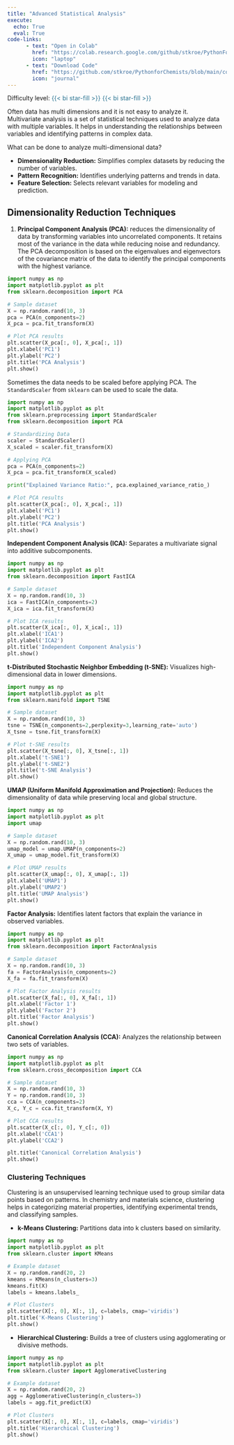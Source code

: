 ```yaml
---
title: "Advanced Statistical Analysis"
execute: 
  echo: True
  eval: True
code-links:
      - text: "Open in Colab"
        href: "https://colab.research.google.com/github/stkroe/PythonForChemists/blob/main/course/notebooks/MultiVariantAnalysis.ipynb"
        icon: "laptop"
      - text: "Download Code"
        href: "https://github.com/stkroe/PythonforChemists/blob/main/course/notebooks/MultiVariantAnalysis.ipynb"
        icon: "journal"
--- 
```

Difficulty level: <span style="color:#2B7492">{{< bi star-fill >}} {{< bi star-fill >}} </span>

Often data has multi dimensions and it is not easy to analyze it. <br>
Multivariate analysis is a set of statistical techniques used to analyze data with multiple variables.
It helps in understanding the relationships between variables and identifying patterns in complex data. 

What can be done to analyze multi-dimensional data?

-   **Dimensionality Reduction:** Simplifies complex datasets by reducing the number of variables.
-   **Pattern Recognition:** Identifies underlying patterns and trends in data.
-   **Feature Selection:** Selects relevant variables for modeling and prediction.

## Dimensionality Reduction Techniques {.unnumbered}
1.  **Principal Component Analysis (PCA):** reduces the dimensionality of data by transforming variables into uncorrelated components. It retains most of the variance in the data while reducing noise and redundancy.
The PCA decomposition is based on the eigenvalues and eigenvectors of the covariance matrix of the data to identify the principal components with the highest variance.

```python
import numpy as np
import matplotlib.pyplot as plt
from sklearn.decomposition import PCA

# Sample dataset
X = np.random.rand(10, 3)
pca = PCA(n_components=2)
X_pca = pca.fit_transform(X)

# Plot PCA results
plt.scatter(X_pca[:, 0], X_pca[:, 1])
plt.xlabel('PC1')
plt.ylabel('PC2')
plt.title('PCA Analysis')
plt.show()
```

Sometimes the data needs to be scaled before applying PCA. The `StandardScaler` from `sklearn` can be used to scale the data.

```python
import numpy as np
import matplotlib.pyplot as plt
from sklearn.preprocessing import StandardScaler
from sklearn.decomposition import PCA

# Standardizing Data
scaler = StandardScaler()
X_scaled = scaler.fit_transform(X)

# Applying PCA
pca = PCA(n_components=2)
X_pca = pca.fit_transform(X_scaled)

print("Explained Variance Ratio:", pca.explained_variance_ratio_)

# Plot PCA results
plt.scatter(X_pca[:, 0], X_pca[:, 1])
plt.xlabel('PC1')
plt.ylabel('PC2')
plt.title('PCA Analysis')
plt.show()


```


**Independent Component Analysis (ICA):** Separates a multivariate signal into additive subcomponents.

```python
import numpy as np
import matplotlib.pyplot as plt
from sklearn.decomposition import FastICA

# Sample dataset
X = np.random.rand(10, 3)
ica = FastICA(n_components=2)
X_ica = ica.fit_transform(X)

# Plot ICA results
plt.scatter(X_ica[:, 0], X_ica[:, 1])
plt.xlabel('ICA1')
plt.ylabel('ICA2')
plt.title('Independent Component Analysis')
plt.show()
```

**t-Distributed Stochastic Neighbor Embedding (t-SNE):** Visualizes high-dimensional data in lower dimensions.

```python
import numpy as np
import matplotlib.pyplot as plt
from sklearn.manifold import TSNE

# Sample dataset
X = np.random.rand(10, 3)
tsne = TSNE(n_components=2,perplexity=3,learning_rate='auto')
X_tsne = tsne.fit_transform(X)

# Plot t-SNE results
plt.scatter(X_tsne[:, 0], X_tsne[:, 1])
plt.xlabel('t-SNE1')
plt.ylabel('t-SNE2')
plt.title('t-SNE Analysis')
plt.show()
```

**UMAP (Uniform Manifold Approximation and Projection):** Reduces the dimensionality of data while preserving local and global structure.

```python
import numpy as np
import matplotlib.pyplot as plt
import umap

# Sample dataset
X = np.random.rand(10, 3)
umap_model = umap.UMAP(n_components=2)
X_umap = umap_model.fit_transform(X)

# Plot UMAP results
plt.scatter(X_umap[:, 0], X_umap[:, 1])
plt.xlabel('UMAP1')
plt.ylabel('UMAP2')
plt.title('UMAP Analysis')
plt.show()
```

**Factor Analysis:** Identifies latent factors that explain the variance in observed variables.

```python
import numpy as np
import matplotlib.pyplot as plt
from sklearn.decomposition import FactorAnalysis

# Sample dataset
X = np.random.rand(10, 3)
fa = FactorAnalysis(n_components=2)
X_fa = fa.fit_transform(X)

# Plot Factor Analysis results
plt.scatter(X_fa[:, 0], X_fa[:, 1])
plt.xlabel('Factor 1')
plt.ylabel('Factor 2')
plt.title('Factor Analysis')
plt.show()
```


**Canonical Correlation Analysis (CCA):** Analyzes the relationship between two sets of variables.

```python
import numpy as np
import matplotlib.pyplot as plt
from sklearn.cross_decomposition import CCA

# Sample dataset
X = np.random.rand(10, 3)
Y = np.random.rand(10, 3)
cca = CCA(n_components=2)
X_c, Y_c = cca.fit_transform(X, Y)

# Plot CCA results
plt.scatter(X_c[:, 0], Y_c[:, 0])
plt.xlabel('CCA1')
plt.ylabel('CCA2')

plt.title('Canonical Correlation Analysis')
plt.show()
```



###  Clustering Techniques  {.unnumbered}



Clustering is an unsupervised learning technique used to group similar data points based on patterns. In chemistry and materials science, clustering helps in categorizing material properties, identifying experimental trends, and classifying samples.

- **k-Means Clustering:** Partitions data into k clusters based on similarity.


```python
import numpy as np
import matplotlib.pyplot as plt
from sklearn.cluster import KMeans

# Example dataset
X = np.random.rand(20, 2)
kmeans = KMeans(n_clusters=3)
kmeans.fit(X)
labels = kmeans.labels_

# Plot Clusters
plt.scatter(X[:, 0], X[:, 1], c=labels, cmap='viridis')
plt.title('K-Means Clustering')
plt.show()
```

- **Hierarchical Clustering:** Builds a tree of clusters using agglomerating or divisive methods.

```python
import numpy as np
import matplotlib.pyplot as plt
from sklearn.cluster import AgglomerativeClustering

# Example dataset
X = np.random.rand(20, 2)
agg = AgglomerativeClustering(n_clusters=3)
labels = agg.fit_predict(X)

# Plot Clusters
plt.scatter(X[:, 0], X[:, 1], c=labels, cmap='viridis')
plt.title('Hierarchical Clustering')
plt.show()
```


